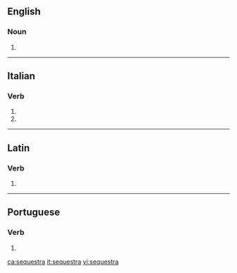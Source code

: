 ==English==

===Noun===
{{head|en|noun plural form}}

# {{plural of|sequestrum|lang=en}}

----

==Italian==

===Verb===
{{head|it|verb form}}

# {{inflection of|sequestrare||3|s|pres|indc|lang=it}}
# {{inflection of|sequestrare||2|s|impr|lang=it}}

----

==Latin==

===Verb===
{{la-verb-form|sequestrā}}

# {{inflection of|sequestrō||2|s|pres|actv|impr|lang=la}}

----

==Portuguese==

===Verb===
{{pt-verb-form}}

# {{pt-verb-form-of|sequestrar}}

[[ca:sequestra]]
[[it:sequestra]]
[[vi:sequestra]]